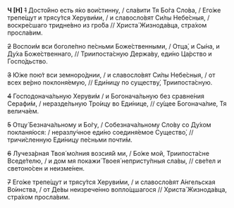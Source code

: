 **Ч [Н]** ~~1~~ Досто́йно есть я́ко вои́стинну, / сла́вити Тя Бо́га Сло́ва, / Его́же трепе́щут и трясу́тся Херуви́ми, / и славосло́вят Си́лы Небе́сныя, / воскре́сшаго тридне́вно из гро́ба // Христа́ Жизнода́вца, стра́хом просла́вим.

~~2~~ Воспои́м вси боголе́пно пе́сньми Боже́ственными, / Отца́, и Сы́на, и Ду́ха Боже́ственнаго, // Триипоста́сную Держа́ву, еди́но Ца́рство и Госпо́дьство.

~~3~~ Ю́же пою́т вси земноро́днии, / и славосло́вят Си́лы Небе́сныя, / от всех ве́рно поклоня́емую, // Еди́ницу по существу́, Триипоста́сную.

~~4~~ Господонача́льную Херуви́м / и Богонача́льную без сравне́ния Серафи́м, / неразде́льную Тро́ицу во Еди́нице, // су́щее Богонача́лие, Тя велича́ем.

~~5~~ Отцу́ Безнача́льному и Бо́гу, / Собезнача́льному Сло́ву со Ду́хом покланя́юся: / неразлу́чное еди́но соединя́емое Существо́, // тричи́сленную Еди́ницу пе́сньми почти́м.

~~6~~ Лучеза́рная Твоя́ мо́лния возсия́й ми, / Бо́же мой, Триипоста́сне Вседе́телю, / и дом мя покажи́ Твоея́ непристу́пныя сла́вы, // све́тел и светоно́сен и неизме́нен.

~~7~~ Его́же трепе́щут и трясу́тся Херуви́ми, / и славосло́вят А́нгельская Во́инства, / от Де́вы неизрече́нно вопло́щшагося // Христа́ Жизнода́вца, стра́хом просла́вим.
